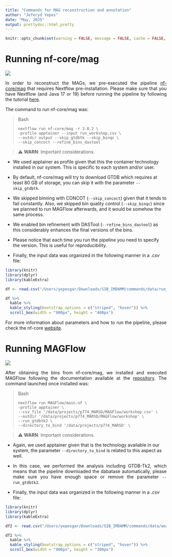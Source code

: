 ```yaml
---
title: "Commands for MAG reconstruction and annotation"
author: "Jeferyd Yepes"
date: "May, 2025"
output: prettydoc::html_pretty
---
```


```r
knitr::opts_chunk$set(warning = FALSE, message = FALSE, cache = FALSE, echo = FALSE)
```

# Running nf-core/mag

<center>![](data/mag_workflow.png){ style="display: block; margin: 0 auto"}</center>

<p style='text-align: justify;'>In order to reconstruct the MAGs, we pre-executed the pipeline [nf-core/mag](https://nf-co.re/mag/3.4.0) that requires Nextflow pre-installation. Please make sure that you have Nextflow (and Java 17 or 19) before running the pipeline by following the tutorial [here](https://www.nextflow.io/docs/latest/install.html).</p>

The command to run nf-core/mag was:

> Bash
>
> ```
> nextflow run nf-core/mag -r 3.0.2 \
> -profile apptainer --input run_workshop.csv \
> --outdir output --skip_gtdbtk --skip_binqc \
> --skip_concoct --refine_bins_dastool
> ```

> ⚠ **WARN**: Important considerations.

<p style='text-align: justify;'>* We used apptainer as profile given that this the container technology installed in our system. This is specific to each system and/or user.</p>

<p style='text-align: justify;'>* By default, nf-core/mag will try to download GTDB which requires at least 80 GB of storage, you can skip it with the parameter `--skip_gtdbtk`.</p>

<p style='text-align: justify;'>* We skipped binning with CONCOT (`--skip_concoct`) given that it tends to fail constantly. Also, we skipped bin quality control (`--skip_binqc`) since we planned to run MAGFlow afterwards, and it would be somehow the same process.</p>

<p style='text-align: justify;'>* We enabled bin refinement with DASTool (`--refine_bins_dastool`) as this considerably enhances the final versions of the bins.</p>

<p style='text-align: justify;'>* Please notice that each time you run the pipeline you need to specify the version. This is useful for reproducibility.</p>

* Finally, the input data was organized in the following manner in a _.csv_ file:

```r
library(knitr)
library(dplyr)
library(kableExtra)

df <- read.csv("/Users/yepesgar/Downloads/SIB_IMDAMM/commands/data/run_workshop.csv", header = FALSE)

df %>% 
  kable %>%
  kable_styling(bootstrap_options = c("striped", "hover")) %>% 
  scroll_box(width = "900px", height = "400px")
```

<p style='text-align: justify;'>For more information about parameters and how to run the pipeline, please check the nf-core [website](https://nf-co.re/mag/3.4.0/parameters/).</p>

# Running MAGFlow

<center>![](data/workflow.png){ style="display: block; margin: 0 auto"}</center>

<p style='text-align: justify;'>After obtaining the bins from nf-core/mag, we installed and executed MAGFlow following the documentation available at the [repository](https://github.com/jeffe107/MAGFlow). The command launched once installed was:</p>

> Bash
>
> ```
> nextflow run MAGFlow/main.nf \
-profile apptainer \
--csv_file '/data/projects/p774_MARSD/MAGFlow/workshop.csv' \
--outdir '/data/projects/p774_MARSD/MAGFlow/workshop' \
--run_gtdbtk2 \
--directory_to_bind '/data/projects/p774_MARSD' \
> ```

> ⚠ **WARN**: Important considerations.

<p style='text-align: justify;'>* Again, we used apptainer given that is the technology available in our system, the parameter `--directory_to_bind` is related to this aspect as well.</p>

* <p style='text-align: justify;'>In this case, we performed the analysis including GTDB-Tk2, which means that the pipeline downloaded the dabatase automatically, please make sure you have enough space or remove the parameter `--run_gtdbtk2`.</p>

* Finally, the input data was organized in the following manner in a _.csv_ file:

```r
library(knitr)
library(dplyr)
library(kableExtra)

df2 <- read.csv("/Users/yepesgar/Downloads/SIB_IMDAMM/commands/data/workshop.csv", header = FALSE)

df2 %>% 
  kable %>%
  kable_styling(bootstrap_options = c("striped", "hover")) %>% 
  scroll_box(width = "900px", height = "300px")
```
